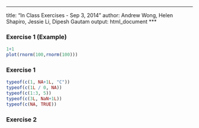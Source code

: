 ***
title: "In Class Exercises - Sep 3, 2014"
author: Andrew Wong, Helen Shapiro, Jessie Li, Dipesh Gautam
output: html_document
***
    
### Exercise 1 (Example)

```r
1+1
plot(rnorm(100,rnorm(100)))
```

### Exercise 1
```r
typeof(c(1, NA+1L, "C"))
typeof(c(1L / 0, NA))
typeof(c(1:3, 5))
typeof(c(3L, NaN+1L))
typeof(c(NA, TRUE))
```

### Exercise 2
